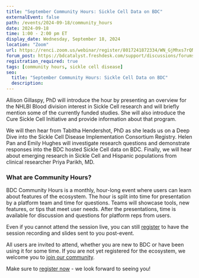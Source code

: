 ```yaml
---
title: "September Community Hours: Sickle Cell Data on BDC"
externalEvent: false
path: /events/2024-09-18/community_hours
date: 2024-09-18
time: 1:00 - 2:00 pm ET
display_date: Wednesday, September 18, 2024
location: "Zoom"
url: https://renci.zoom.us/webinar/register/8017241872334/WN_GjMhxs7rQNOyQWZgiygS8w
forum_post: https://bdcatalyst.freshdesk.com/support/discussions/forums/60000252439
registration_required: true
tags: [community hours, sickle cell disease]
seo:
  title: "September Community Hours: Sickle Cell Data on BDC"
  description:
---
```

Allison Gillaspy, PhD will introduce the hour by presenting an overview for the NHLBI Blood division interest in Sickle Cell research and will briefly mention some of the currently funded studies. She will also introduce the Cure Sickle Cell Initiative and provide information about that program.

We will then hear from Tabitha Hendershot, PhD as she leads us on a Deep Dive into the Sickle Cell Disease Implementation Consortium Registry. Helen Pan and Emily Hughes will investigate research questions and demonstrate responses into the BDC hosted Sickle Cell data on BDC. Finally, we will hear about emerging research in Sickle Cell and Hispanic populations from clinical researcher Priya Parikh, MD.

### What are Community Hours?

BDC Community Hours is a monthly, hour-long event where users can learn about features of the ecosystem. The hour is split into time for presentation by a platform team and time for questions. Teams will showcase tools, new features, or tips that meet user needs. After the presentations, time is available for discussion and questions for platform reps from users.

Even if you cannot attend the session live, you can still [register](https://renci.zoom.us/webinar/register/8017241872334/WN_GjMhxs7rQNOyQWZgiygS8w) to have the session recording and slides sent to you post-event.

All users are invited to attend, whether you are new to BDC or have been using it for some time. If you are not yet registered for the ecosystem, we welcome you to [join our community](/join-bdc/).

Make sure to [register now](https://renci.zoom.us/webinar/register/8017241872334/WN_GjMhxs7rQNOyQWZgiygS8w) - we look forward to seeing you!
